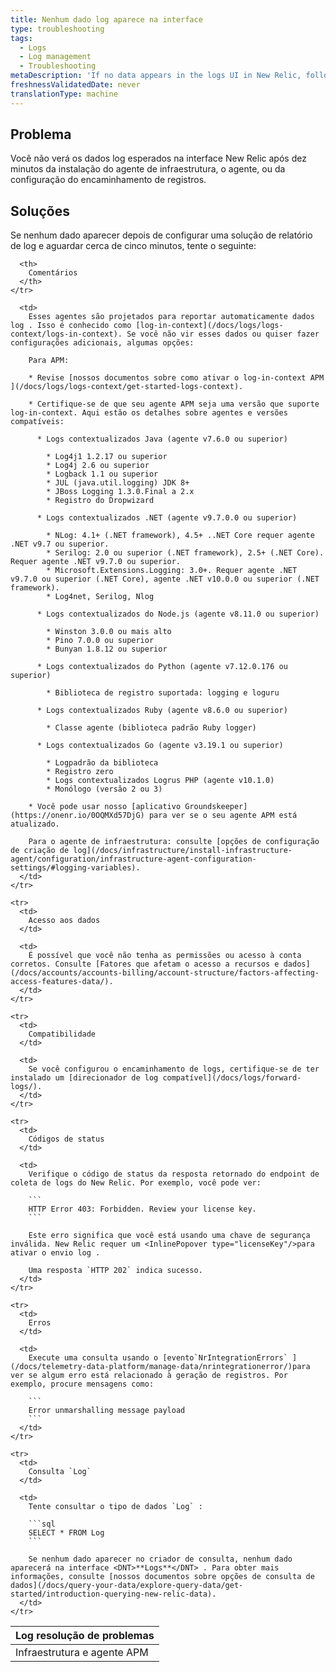 ```yaml
---
title: Nenhum dado log aparece na interface
type: troubleshooting
tags:
  - Logs
  - Log management
  - Troubleshooting
metaDescription: 'If no data appears in the logs UI in New Relic, follow these troubleshooting tips.'
freshnessValidatedDate: never
translationType: machine
---
```


## Problema

Você não verá os dados log esperados na interface New Relic após dez minutos da instalação do agente de infraestrutura, o <InlinePopover type="apm"/>agente, ou da configuração do encaminhamento de registros.

## Soluções

Se nenhum dado aparecer depois de configurar uma solução de relatório de log e aguardar cerca de cinco minutos, tente o seguinte:

<table>
  <thead>
    <tr>
      <th>
        Log resolução de problemas
      </th>

      <th>
        Comentários
      </th>
    </tr>
  </thead>

  <tbody>
    <tr>
      <td>
        Infraestrutura e agente APM
      </td>

      <td>
        Esses agentes são projetados para reportar automaticamente dados log . Isso é conhecido como [log-in-context](/docs/logs/logs-context/logs-in-context). Se você não vir esses dados ou quiser fazer configurações adicionais, algumas opções:

        Para APM:

        * Revise [nossos documentos sobre como ativar o log-in-context APM ](/docs/logs/logs-context/get-started-logs-context).

        * Certifique-se de que seu agente APM seja uma versão que suporte log-in-context. Aqui estão os detalhes sobre agentes e versões compatíveis:

          * Logs contextualizados Java (agente v7.6.0 ou superior)

            * Log4j1 1.2.17 ou superior
            * Log4j 2.6 ou superior
            * Logback 1.1 ou superior
            * JUL (java.util.logging) JDK 8+
            * JBoss Logging 1.3.0.Final a 2.x
            * Registro do Dropwizard

          * Logs contextualizados .NET (agente v9.7.0.0 ou superior)

            * NLog: 4.1+ (.NET framework), 4.5+ ..NET Core requer agente .NET v9.7 ou superior.
            * Serilog: 2.0 ou superior (.NET framework), 2.5+ (.NET Core). Requer agente .NET v9.7.0 ou superior.
            * Microsoft.Extensions.Logging: 3.0+. Requer agente .NET v9.7.0 ou superior (.NET Core), agente .NET v10.0.0 ou superior (.NET framework).
            * Log4net, Serilog, Nlog

          * Logs contextualizados do Node.js (agente v8.11.0 ou superior)

            * Winston 3.0.0 ou mais alto
            * Pino 7.0.0 ou superior
            * Bunyan 1.8.12 ou superior

          * Logs contextualizados do Python (agente v7.12.0.176 ou superior)

            * Biblioteca de registro suportada: logging e loguru

          * Logs contextualizados Ruby (agente v8.6.0 ou superior)

            * Classe agente (biblioteca padrão Ruby logger)

          * Logs contextualizados Go (agente v3.19.1 ou superior)

            * Logpadrão da biblioteca
            * Registro zero
            * Logs contextualizados Logrus PHP (agente v10.1.0)
            * Monólogo (versão 2 ou 3)

        * Você pode usar nosso [aplicativo Groundskeeper](https://onenr.io/0OQMXd57DjG) para ver se o seu agente APM está atualizado.

        Para o agente de infraestrutura: consulte [opções de configuração de criação de log](/docs/infrastructure/install-infrastructure-agent/configuration/infrastructure-agent-configuration-settings/#logging-variables).
      </td>
    </tr>

    <tr>
      <td>
        Acesso aos dados
      </td>

      <td>
        É possível que você não tenha as permissões ou acesso à conta corretos. Consulte [Fatores que afetam o acesso a recursos e dados](/docs/accounts/accounts-billing/account-structure/factors-affecting-access-features-data/).
      </td>
    </tr>

    <tr>
      <td>
        Compatibilidade
      </td>

      <td>
        Se você configurou o encaminhamento de logs, certifique-se de ter instalado um [direcionador de log compatível](/docs/logs/forward-logs/).
      </td>
    </tr>

    <tr>
      <td>
        Códigos de status
      </td>

      <td>
        Verifique o código de status da resposta retornado do endpoint de coleta de logs do New Relic. Por exemplo, você pode ver:

        ```
        HTTP Error 403: Forbidden. Review your license key.
        ```

        Este erro significa que você está usando uma chave de segurança inválida. New Relic requer um <InlinePopover type="licenseKey"/>para ativar o envio log .

        Uma resposta `HTTP 202` indica sucesso.
      </td>
    </tr>

    <tr>
      <td>
        Erros
      </td>

      <td>
        Execute uma consulta usando o [evento`NrIntegrationErrors` ](/docs/telemetry-data-platform/manage-data/nrintegrationerror/)para ver se algum erro está relacionado à geração de registros. Por exemplo, procure mensagens como:

        ```
        Error unmarshalling message payload
        ```
      </td>
    </tr>

    <tr>
      <td>
        Consulta `Log`
      </td>

      <td>
        Tente consultar o tipo de dados `Log` :

        ```sql
        SELECT * FROM Log
        ```

        Se nenhum dado aparecer no criador de consulta, nenhum dado aparecerá na interface <DNT>**Logs**</DNT> . Para obter mais informações, consulte [nossos documentos sobre opções de consulta de dados](/docs/query-your-data/explore-query-data/get-started/introduction-querying-new-relic-data).
      </td>
    </tr>
  </tbody>
</table>